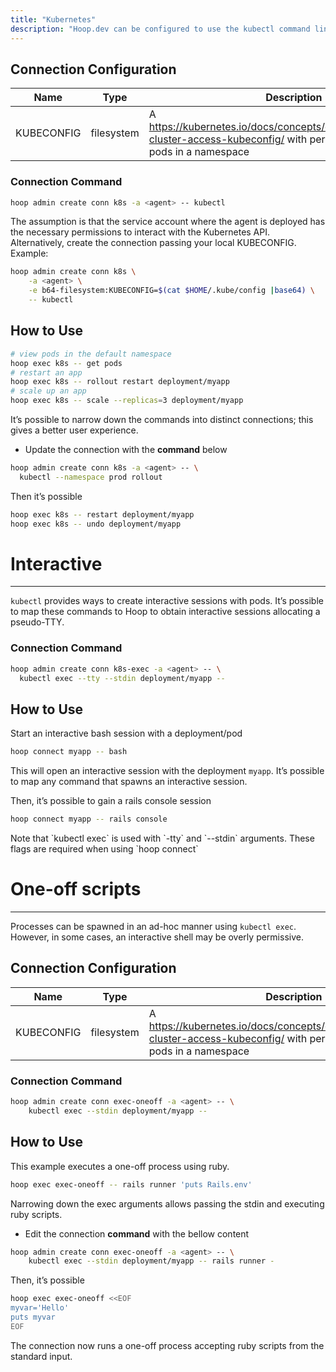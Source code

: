 ```yaml
---
title: "Kubernetes"
description: "Hoop.dev can be configured to use the kubectl command line to manage resources and execute actions on workloads in Kubernetes."
---
```



<Prerequisites />

## Connection Configuration

| Name | Type | Description |
| --- | --- | --- |
| KUBECONFIG | filesystem | A https://kubernetes.io/docs/concepts/configuration/organize-cluster-access-kubeconfig/ with permission to exec into pods in a namespace |

### Connection Command

```bash
hoop admin create conn k8s -a <agent> -- kubectl
```

<Info>
The assumption is that the service account where the agent is deployed has the necessary permissions to interact with the Kubernetes API. Alternatively, create the connection passing your local KUBECONFIG. Example:
</Info>

```bash
hoop admin create conn k8s \
	-a <agent> \
	-e b64-filesystem:KUBECONFIG=$(cat $HOME/.kube/config |base64) \
	-- kubectl
```

## How to Use

```bash
# view pods in the default namespace
hoop exec k8s -- get pods
# restart an app
hoop exec k8s -- rollout restart deployment/myapp
# scale up an app
hoop exec k8s -- scale --replicas=3 deployment/myapp
```

It’s possible to narrow down the commands into distinct connections; this gives a better user experience.

- Update the connection with the **command** below

```bash
hoop admin create conn k8s -a <agent> -- \
  kubectl --namespace prod rollout
```

Then it’s possible

```bash
hoop exec k8s -- restart deployment/myapp
hoop exec k8s -- undo deployment/myapp
```

# Interactive

---

`kubectl` provides ways to create interactive sessions with pods. It’s possible to map these commands to Hoop to obtain interactive sessions allocating a pseudo-TTY.

### Connection Command

```bash
hoop admin create conn k8s-exec -a <agent> -- \
  kubectl exec --tty --stdin deployment/myapp --
```

## How to Use

Start an interactive bash session with a deployment/pod

```bash
hoop connect myapp -- bash
```

This will open an interactive session with the deployment `myapp`. It’s possible to map any command that spawns an interactive session.

Then, it’s possible to gain a rails console session

```bash
hoop connect myapp -- rails console
```

<Info>
Note that `kubectl exec` is used with `-tty` and `--stdin` arguments. These flags are required when using `hoop connect`
</Info>

# One-off scripts

---

Processes can be spawned in an ad-hoc manner using `kubectl exec`. However, in some cases, an interactive shell may be overly permissive.

## Connection Configuration

| Name | Type | Description |
| --- | --- | --- |
| KUBECONFIG | filesystem | A https://kubernetes.io/docs/concepts/configuration/organize-cluster-access-kubeconfig/ with permission to exec into pods in a namespace |

### Connection Command

```bash
hoop admin create conn exec-oneoff -a <agent> -- \
	kubectl exec --stdin deployment/myapp --
```

## How to Use

This example executes a one-off process using ruby.

```bash
hoop exec exec-oneoff -- rails runner 'puts Rails.env'
```

Narrowing down the exec arguments allows passing the stdin and executing ruby scripts.

- Edit the connection **command** with the bellow content

```bash
hoop admin create conn exec-oneoff -a <agent> -- \
	kubectl exec --stdin deployment/myapp -- rails runner -
```

Then, it’s possible

```bash
hoop exec exec-oneoff <<EOF
myvar='Hello'
puts myvar
EOF
```

The connection now runs a one-off process accepting ruby scripts from the standard input.
